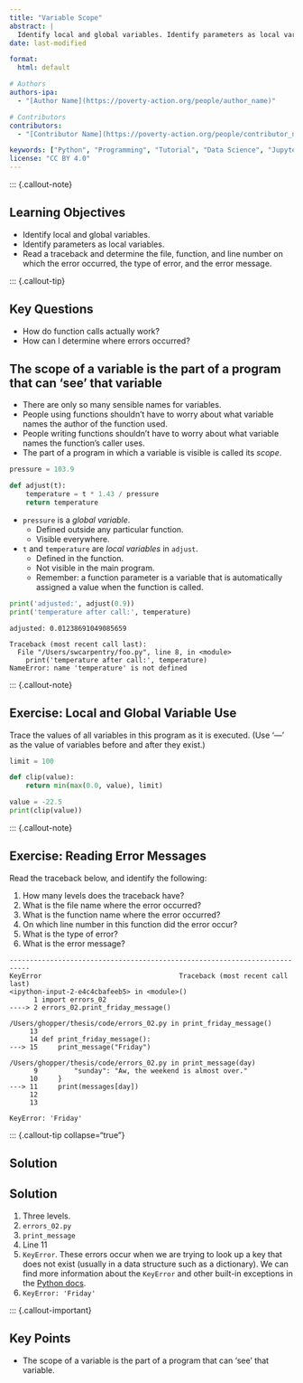 ```yaml
---
title: "Variable Scope"
abstract: |
  Identify local and global variables. Identify parameters as local variables. Read a traceback and determine the file, function, and line number on which the error occurred, the type of error, and the error message.
date: last-modified

format:
  html: default

# Authors
authors-ipa:
  - "[Author Name](https://poverty-action.org/people/author_name)"

# Contributors
contributors:
  - "[Contributor Name](https://poverty-action.org/people/contributor_name)"

keywords: ["Python", "Programming", "Tutorial", "Data Science", "Jupyter"]
license: "CC BY 4.0"
---
```


::: {.callout-note}

## Learning Objectives

- Identify local and global variables.
- Identify parameters as local variables.
- Read a traceback and determine the file, function, and line number on which the error occurred, the type of error, and the error message.

::: {.callout-tip}

## Key Questions

- How do function calls actually work?
- How can I determine where errors occurred?

## The scope of a variable is the part of a program that can 'see' that variable

- There are only so many sensible names for variables.
- People using functions shouldn't have to worry about
  what variable names the author of the function used.
- People writing functions shouldn't have to worry about
  what variable names the function's caller uses.
- The part of a program in which a variable is visible is called its *scope*.

```python
pressure = 103.9

def adjust(t):
    temperature = t * 1.43 / pressure
    return temperature
```

- `pressure` is a *global variable*.
  - Defined outside any particular function.
  - Visible everywhere.
- `t` and `temperature` are *local variables* in `adjust`.
  - Defined in the function.
  - Not visible in the main program.
  - Remember: a function parameter is a variable
    that is automatically assigned a value when the function is called.

```python
print('adjusted:', adjust(0.9))
print('temperature after call:', temperature)
```

```output
adjusted: 0.01238691049085659
```

```error
Traceback (most recent call last):
  File "/Users/swcarpentry/foo.py", line 8, in <module>
    print('temperature after call:', temperature)
NameError: name 'temperature' is not defined
```

::: {.callout-note}

## Exercise: Local and Global Variable Use

Trace the values of all variables in this program as it is executed.
(Use '---' as the value of variables before and after they exist.)

```python
limit = 100

def clip(value):
    return min(max(0.0, value), limit)

value = -22.5
print(clip(value))
```

::: {.callout-note}

## Exercise: Reading Error Messages

Read the traceback below, and identify the following:

1. How many levels does the traceback have?
2. What is the file name where the error occurred?
3. What is the function name where the error occurred?
4. On which line number in this function did the error occur?
5. What is the type of error?
6. What is the error message?

```error
---------------------------------------------------------------------------
KeyError                                  Traceback (most recent call last)
<ipython-input-2-e4c4cbafeeb5> in <module>()
      1 import errors_02
----> 2 errors_02.print_friday_message()

/Users/ghopper/thesis/code/errors_02.py in print_friday_message()
     13
     14 def print_friday_message():
---> 15     print_message("Friday")

/Users/ghopper/thesis/code/errors_02.py in print_message(day)
      9         "sunday": "Aw, the weekend is almost over."
     10     }
---> 11     print(messages[day])
     12
     13

KeyError: 'Friday'
```

::: {.callout-tip collapse="true"}

## Solution

## Solution

1. Three levels.
2. `errors_02.py`
3. `print_message`
4. Line 11
5. `KeyError`. These errors occur when we are trying to look up a key that does not exist (usually in a data
  structure such as a dictionary). We can find more information about the `KeyError` and other built-in exceptions
  in the [Python docs](https://docs.python.org/3/library/exceptions.html#KeyError).
6. `KeyError: 'Friday'`
  
::: {.callout-important}

## Key Points

- The scope of a variable is the part of a program that can 'see' that variable.
